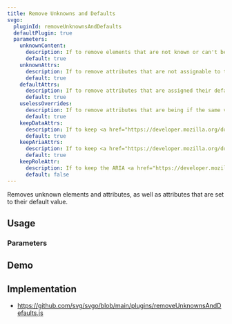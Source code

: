 ```yaml
---
title: Remove Unknowns and Defaults
svgo:
  pluginId: removeUnknownsAndDefaults
  defaultPlugin: true
  parameters:
    unknownContent:
      description: If to remove elements that are not known or can't be the child of the parent element according.
      default: true
    unknownAttrs:
      description: If to remove attributes that are not assignable to the respective element.
      default: true
    defaultAttrs:
      description: If to remove attributes that are assigned their default value anyway.
      default: true
    uselessOverrides:
      description: If to remove attributes that are being if the same value is being inherited by it's parent element anyway.
      default: true
    keepDataAttrs:
      description: If to keep <a href="https://developer.mozilla.org/docs/Web/SVG/Attribute/data-*" target="_blank"><code>data-*</code></a> attributes.
      default: true
    keepAriaAttrs:
      description: If to keep <a href="https://developer.mozilla.org/docs/Web/Accessibility/ARIA" target="_blank">ARIA (Accessible Rich Internet Applications)</a> attributes, used for accessibility. This excludes <code>role</code>, which is managed with the <code>keepRoleAttr</code> parameter.
      default: true
    keepRoleAttr:
      description: If to keep the ARIA <a href="https://developer.mozilla.org/docs/Web/Accessibility/ARIA/Roles" target="_blank"><code>role</code></a> attribute.
      default: false
---
```


Removes unknown elements and attributes, as well as attributes that are set to their default value.

## Usage

<PluginUsage/>

### Parameters

<PluginParams/>

## Demo

<PluginDemo/>

## Implementation

* https://github.com/svg/svgo/blob/main/plugins/removeUnknownsAndDefaults.js
